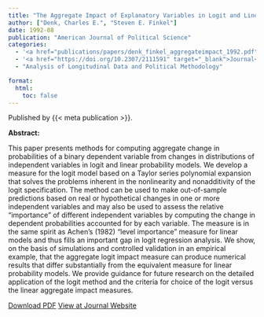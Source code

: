 ```yaml
---
title: "The Aggregate Impact of Explanatory Variables in Logit and Linear Probability Models"
author: ["Denk, Charles E.", "Steven E. Finkel"]
date: 1992-08
publication: "American Journal of Political Science"
categories:
  - '<a href="publications/papers/denk_finkel_aggregateimpact_1992.pdf" target="_blank">PDF</a>'
  - '<a href="https://doi.org/10.2307/2111591" target="_blank">Journal</a>'
  - "Analysis of Longitudinal Data and Political Methodology"

format:
  html:
    toc: false
---
```


Published by {{< meta publication >}}.

**Abstract:**

::: justify-text
This paper presents methods for computing aggregate change in probabilities of a binary dependent variable from changes in distributions of independent variables in logit and linear probability models. We develop a measure for the logit model based on a Taylor series polynomial expansion that solves the problems inherent in the nonlinearity and nonadditivity of the logit specification. The method can be used to make out-of-sample predictions based on real or hypothetical changes in one or more independent variables and may also be used to assess the relative "importance" of different independent variables by computing the change in dependent probabilities accounted for by each variable. The measure is in the same spirit as Achen's (1982) "level importance" measure for linear models and thus fills an important gap in logit regression analysis. We show, on the basis of simulations and controlled validation in an empirical example, that the aggregate logit impact measure can produce numerical results that differ substantially from the equivalent measure for linear probability models. We provide guidance for future research on the detailed application of the logit method and the criteria for choice of the logit versus the linear aggregate impact measures.
:::

[Download PDF](papers/denk_finkel_aggregateimpact_1992.pdf){.btn .btn-outline-success target="_blank"} [View at Journal Website](https://doi.org/10.2307/2111591){.btn .btn-outline-success target="_blank"}
